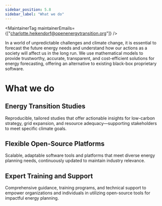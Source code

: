 ```yaml
---
sidebar_position: 5.8
sidebar_label: "What we do"
---
```



<MaintainerTag maintainerEmails={["charlotte.heikendorf@openenergytransition.org"]} />

In a world of unpredictable challenges and climate change, it is essential to forecast the future energy needs and understand how our actions as a society will affect us in the long run. We use mathematical models to provide trustworthy, accurate, transparent, and cost-efficient solutions for energy forecasting, offering an alternative to existing black-box proprietary software. 

# What we do
## Energy Transition Studies 
Reproducible, tailored studies that offer actionable insights for low-carbon strategy, grid expansion, and resource adequacy—supporting stakeholders to meet specific climate goals.
## Flexible Open-Source Platforms
Scalable, adaptable software tools and platforms that meet diverse energy planning needs, continuously updated to maintain industry relevance.
## Expert Training and Support
Comprehensive guidance, training programs, and technical support to empower organizations and individuals in utilizing open-source tools for impactful energy planning.
